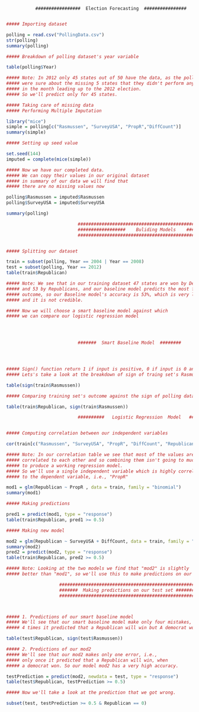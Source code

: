                #################  Election Forecasting  ################
               
```r
##### Importing dataset

polling = read.csv("PollingData.csv")
str(polling)
summary(polling)
```
```r
##### Breakdown of polling dataset's year variable

table(polling$Year) 

##### Note: In 2012 only 45 states out of 50 have the data, as the pollsters 
##### were sure about the missing 5 states that they didn't perform any polls
##### in the month leading up to the 2012 election.
##### So we'll predict only for 45 states.


```

```r
##### Taking care of missing data
##### Performing Multiple Imputation

library("mice")
simple = polling[c("Rasmussen", "SurveyUSA", "PropR","DiffCount")]
summary(simple)

##### Setting up seed value

set.seed(144)
imputed = complete(mice(simple))

##### Now we have our completed data.
##### We can copy their values in our original dataset
##### in summary of our data we will find that
##### there are no missing values now

polling$Rasmussen = imputed$Rasmussen
polling$SurveyUSA = imputed$SurveyUSA

summary(polling)
```

```r
                           #########################################################
                           ##################    Buliding Models    ################
                           #########################################################


##### Splitting our dataset

train = subset(polling, Year == 2004 | Year == 2008)
test = subset(polling, Year == 2012)
table(train$Republican)

##### Note: We see that in our training dataset 47 states are won by Democrates
##### and 53 by Republicans, and our baseline model predicts the most frequent
##### outcome, so our Baseline model's accuracy is 53%, which is very low,
##### and it is not credible.

##### Now we will choose a smart baseline model against which
##### we can compare our logistic regression model
 



                           #######  Smart Baseline Model  ########




##### Sign() function return 1 if input is positive, 0 if input is 0 and -1 if input is negative
##### Lets's take a look at the breakdown of sign of traing set's Rasmussen variable 

table(sign(train$Rasmussen))

##### Comparing training set's outcome against the sign of polling data

table(train$Republican, sign(train$Rasmussen))

```
```r
                           ##########   Logistic Regression  Model   ##########


##### Computing correlation between our independent variables

cor(train[c("Rasmussen", "SurveyUSA", "PropR", "DiffCount", "Republican")])

##### Note: In our correlation table we see that most of the values are
##### correlated to each other and so combining them isn't going to much
##### to produce a working regression model.
##### So we'll use a single independent variable which is highly correlated
##### to the dependent variable, i.e., "PropR"

mod1 = glm(Republican ~ PropR , data = train, family = "binomial")
summary(mod1)
```

```r
##### Making predictions

pred1 = predict(mod1, type = "response")
table(train$Republican, pred1 >= 0.5) 
```

```r
##### Making new model

mod2 = glm(Republican ~ SurveyUSA + DiffCount, data = train, family = "binomial")
summary(mod2)
pred2 = predict(mod2, type = "response")
table(train$Republican, pred2 >= 0.5)

##### Note: Looking at the two models we find that "mod2" is slightly
##### better than "mod1", so we'll use this to make predictions on our test set.
```

```r
                    ######################################################
                    #######  Making predictions on our test set ##########
                    ######################################################



##### 1. Predictions of our smart baseline model
##### We'll see that our smart baseline model make only four mistakes, i.e,
##### 4 times it predicted that a Republican will win but A democrat won instead.

table(test$Republican, sign(test$Rasmussen))

##### 2. Predictions of our mod2
##### We'll see that our mod2 makes only one error, i.e., 
##### only once it predicted that a Republican will win, when
##### a democrat won. So our model mod2 has a very high accuracy.

testPrediction = predict(mod2, newdata = test, type = "response")
table(test$Republican, testPrediction >= 0.5)

##### Now we'll take a look at the prediction that we got wrong.

subset(test, testPrediction >= 0.5 & Republican == 0)

```

